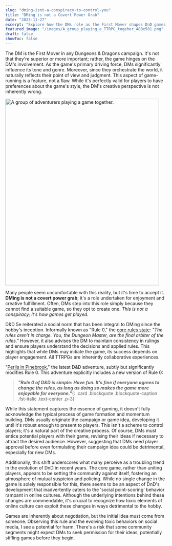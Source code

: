 ```yaml
---
slug: "dming-isnt-a-conspiracy-to-control-you"
title: "DMing is not a Covert Power Grab"
date: "2023-11-27"
excerpt: "Explore how the DMs role as the First Mover shapes DnD games, impacts player dynamics, and evolves with changing rules and online culture."
featured_image: "/images/A_group_playing_a_TTRPG_togeher_480x581.png"
draft: false
showToc: false
---
```


The DM is the First Mover in any Dungeons & Dragons campaign. It's not that they're superior or more important; rather, the game hinges on the DM's involvement. As the game's primary driving force, DMs significantly influence its tone and genre. Moreover, since they orchestrate the world, it naturally reflects their point of view and judgment. This aspect of game-running is a feature, not a flaw. While it's perfectly valid for players to have preferences about the game's style, the DM's creative perspective is not inherently wrong.

<img src="/images/A_group_playing_a_TTRPG_togeher_480x581.png" alt="A group of adventurers playing a game together." width="480" height="581" />

Many people seem uncomfortable with this reality, but it's time to accept it. **DMing is not a covert power grab**; it's a role undertaken for enjoyment and creative fulfillment. Often, DMs step into this role simply because they cannot find a suitable game, so they opt to create one. *This is not a conspiracy; it's how games get played*.

D&D 5e reiterated a social norm that has been integral to DMing since the hobby's inception. Informally known as "Rule 0," the <a href="https://www.dndbeyond.com/sources/dmg/introduction#TheDungeonMaster" target="_blank">core rules state</a>: *"The rules aren’t in charge. You, the Dungeon Master, are the final arbiter of the rules."* However, it also advises the DM to maintain consistency in rulings and ensure players understand the decisions and applied rules. This highlights that while DMs may initiate the game, its success depends on player engagement. All TTRPGs  are inherently collaborative experiences.

"<a href="https://media.wizards.com/2023/downloads/dnd/Peril_in_Pinebrook_COMPLETE.pdf" target="_blank">Perils in Pinebrook</a>," the latest D&D adventure, subtly but significantly modifies Rule 0. This adventure explicitly includes a new version of Rule 0:

> ***"Rule 0 of D&D is simple: Have fun. It’s fine if everyone agrees to change the rules, as long as doing so makes the game more enjoyable for everyone."***{: .card .blockquote .blockquote-caption .fst-italic .text-center .p-3}

While this statement captures the essence of gaming, it doesn't fully acknowledge the typical process of game formation and momentum building. DMs usually originate the campaign or game idea, developing it until it's robust enough to present to players. This isn't a scheme to control players; it's a natural part of the creative process. Of course, DMs must entice potential players with their game, revising their ideas if necessary to attract the desired audience. However, suggesting that DMs need player approval before even formulating their campaign idea could be detrimental, especially for new DMs.

Additionally, this shift underscores what many perceive as a troubling trend in the evolution of DnD in recent years. The core game, rather than uniting players, appears to be setting the community against itself, fostering an atmosphere of mutual suspicion and policing. While no single change in the game is solely responsible for this, there seems to be an aspect of DnD's development that inadvertently caters to the 'social point-scoring' behavior rampant in online cultures. Although the underlying intentions behind these changes are commendable, it's crucial to recognize how toxic elements of online culture can exploit these changes in ways detrimental to the hobby.

Games are inherently about negotiation, but the initial idea must come from someone. Observing this rule and the evolving toxic behaviors on social media, I see a potential for harm. There's a risk that some community segments might expect DMs to seek permission for their ideas, potentially stifling games before they begin.